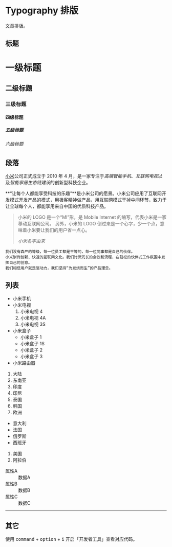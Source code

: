 # Typography 排版

文章排版。

## 标题

<div>
  <h1>一级标题</h1>
  <h2>二级标题</h2>
  <h3>三级标题</h3>
  <h4>四级标题</h4>
  <h5>五级标题</h5>
  <h6>六级标题</h6>
</div>

## 段落

[小米](#)公司正式成立于 2010 年 4 月，是一家专注于*高端智能手机*、*互联网电视*以及*智能家居生态链建设*的创新型科技企业。

**“让每个人都能享受科技的乐趣”**是小米公司的愿景。小米公司应用了互联网开发模式开发产品的模式，用极客精神做产品，用互联网模式干掉中间环节，致力于让全球每个人，都能享用来自中国的优质科技产品。

> 小米的 LOGO 是一个“MI”形，是 Mobile Internet 的缩写，代表小米是一家移动互联网公司。 另外，小米的 LOGO 倒过来是一个心字，少一个点，意味着小米要让我们的用户省一点心。
>
> <cite>小米名字由来</cite>

    我们没有森严的等级，每一位员工都是平等的，每一位同事都是自己的伙伴。
    小米崇尚创新、快速的互联网文化。我们讨厌冗长的会议和流程，在轻松的伙伴式工作氛围中发挥自己的创意。
    我们相信用户就是驱动力，我们坚持“为发烧而生”的产品理念。

## 列表

- 小米手机
- 小米电视
  1. 小米电视 4
  1. 小米电视 4A
  1. 小米电视 3S
- 小米盒子
  - 小米盒子 1
  - 小米盒子 1S
  - 小米盒子 2
  - 小米盒子 3
- 小米路由器

1. 大陆
1. 东南亚
1. 印度
1. 印尼
1. 泰国
1. 韩国
1. 欧洲

- 意大利
- 法国
- 俄罗斯
- 西班牙

1. 美国
1. 阿拉伯

<dl>
  <dt>属性A</dt>
  <dd>数据A</dd>
  <dt>属性B</dt>
  <dd>数据B</dd>
  <dt>属性C</dt>
  <dd>数据C</dd>
</dl>

<hr />

## 其它

使用 <kbd>command</kbd> + <kbd>option</kbd> + <kbd>i</kbd> 开启「开发者工具」查看对应代码。
